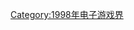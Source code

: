 {{Video game companies established in the year|199|8|1989|2000}}

[[Category:1998年电子游戏界|Category:1998年电子游戏界]]